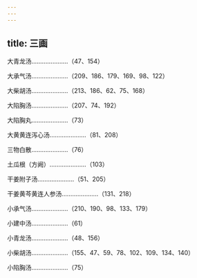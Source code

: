 ```yaml
---
---
---
```

title: 三画
---



大青龙汤…………………（47、154）

大承气汤…………………（209、186、179、169、98、122）

大柴胡汤…………………（213、186、62、75、168）

大陷胸汤…………………（207、74、192）

大陷胸丸…………………（73）

大黄黄连泻心汤…………………（81、208）

三物白散…………………（76）

土瓜根（方阙）…………………（103）

干姜附子汤…………………（51、205）

干姜黄芩黄连人参汤…………………（131、218）

小承气汤…………………（210、190、98、133、179）

小建中汤…………………（61）

小青龙汤…………………（48、156）

小柴胡汤…………………（155、47、59、78、102、109、134、140）

小陷胸汤…………………（75）